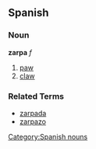 == Spanish ==
=== Noun ===
'''zarpa''' ''f''
# [[paw]]
# [[claw]]

=== Related Terms ===
*[[zarpada]]
*[[zarpazo]]

[[Category:Spanish nouns]]